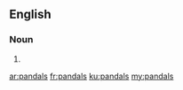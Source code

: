 ==English==

===Noun===
{{head|en|noun plural form}}

# {{plural of|pandal|lang=en}}

[[ar:pandals]]
[[fr:pandals]]
[[ku:pandals]]
[[my:pandals]]